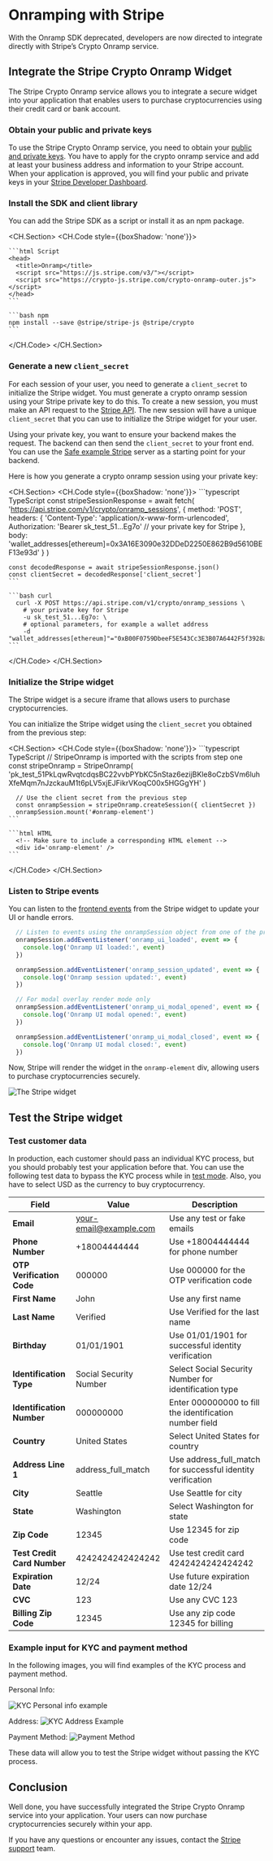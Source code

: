 
# Onramping with Stripe

<Callout type="info" emoji="ℹ️">
  With the Onramp SDK deprecated, developers are now directed to integrate directly with Stripe’s Crypto Onramp service.
</Callout>

## Integrate the Stripe Crypto Onramp Widget

The Stripe Crypto Onramp service allows you to integrate a secure widget into your application that enables users to purchase cryptocurrencies using their credit card or bank account.

<Steps>

### Obtain your public and private keys

To use the Stripe Crypto Onramp service, you need to obtain your [public and private keys](https://docs.stripe.com/keys).
You have to apply for the crypto onramp service and add at least your business address and information to your Stripe account.
When your application is approved, you will find your public and private keys in your [Stripe Developer Dashboard](https://dashboard.stripe.com/test/apikeys).

### Install the SDK and client library

You can add the Stripe SDK as a script or install it as an npm package. 

<CH.Section>
  <CH.Code style={{boxShadow: 'none'}}>

    ```html Script
    <head>
      <title>Onramp</title>
      <script src="https://js.stripe.com/v3/"></script>
      <script src="https://crypto-js.stripe.com/crypto-onramp-outer.js"></script>
    </head>
    ```

    ```bash npm
    npm install --save @stripe/stripe-js @stripe/crypto
    ```
  </CH.Code>
</CH.Section>

### Generate a new `client_secret`

For each session of your user, you need to generate a `client_secret` to initialize the Stripe widget.
You must generate a crypto onramp session using your Stripe private key to do this.
To create a new session, you must make an API request to the [Stripe API](https://docs.stripe.com/api/crypto/onramp_sessions).
The new session will have a unique `client_secret` that you can use to initialize the Stripe widget for your user.

Using your private key, you want to ensure your backend makes the request.
The backend can then send the `client_secret` to your front end.
You can use the [Safe example Stripe](https://github.com/safe-global/safe-core-sdk/tree/main/packages/onramp-kit/example/server) server as a starting point for your backend.

Here is how you generate a crypto onramp session using your private key:

<CH.Section>
  <CH.Code style={{boxShadow: 'none'}}>
    ```typescript TypeScript
      const stripeSessionResponse = await fetch(
        'https://api.stripe.com/v1/crypto/onramp_sessions',
        {
          method: 'POST',
          headers: {
            'Content-Type': 'application/x-www-form-urlencoded',
            Authorization:
              'Bearer sk_test_51...Eg7o' // your private key for Stripe
          },
          body: 'wallet_addresses[ethereum]=0x3A16E3090e32DDeD2250E862B9d5610BEF13e93d'
        }
      )

    const decodedResponse = await stripeSessionResponse.json()
    const clientSecret = decodedResponse['client_secret']
    ```

    ```bash curl
      curl -X POST https://api.stripe.com/v1/crypto/onramp_sessions \
        # your private key for Stripe
        -u sk_test_51...Eg7o: \
        # optional parameters, for example a wallet address
        -d "wallet_addresses[ethereum]"="0xB00F0759DbeeF5E543Cc3E3B07A6442F5f3928a2"
    ```
  </CH.Code>
</CH.Section>

### Initialize the Stripe widget

The Stripe widget is a secure iframe that allows users to purchase cryptocurrencies.

You can initialize the Stripe widget using the `client_secret` you obtained from the previous step:


<CH.Section>
  <CH.Code style={{boxShadow: 'none'}}>
    ```typescript TypeScript
      // StripeOnramp is imported with the scripts from step one  
      const stripeOnramp = StripeOnramp(
        'pk_test_51PkLqwRvqtcdqsBC22vvbPYbKC5nStaz6ezijBKle8oCzbSVm6luhXfeMqm7nJzckauM1t6pLV5xjEJFikrVKoqC00x5HGGgYH'
      )

      // Use the client secret from the previous step
      const onrampSession = stripeOnramp.createSession({ clientSecret })
      onrampSession.mount('#onramp-element')
    ```

    ```html HTML
      <!-- Make sure to include a corresponding HTML element -->
      <div id='onramp-element' />
    ```
  </CH.Code>
</CH.Section>

### Listen to Stripe events

You can listen to the [frontend events](https://docs.stripe.com/crypto/using-the-api#frontend-events) from the Stripe widget to update your UI or handle errors.

```typescript TypeScript
  // Listen to events using the onrampSession object from one of the previous step
  onrampSession.addEventListener('onramp_ui_loaded', event => {
    console.log('Onramp UI loaded:', event)
  })

  onrampSession.addEventListener('onramp_session_updated', event => {
    console.log('Onramp session updated:', event)
  })

  // For modal overlay render mode only
  onrampSession.addEventListener('onramp_ui_modal_opened', event => {
    console.log('Onramp UI modal opened:', event)
  })

  onrampSession.addEventListener('onramp_ui_modal_closed', event => {
    console.log('Onramp UI modal closed:', event)
  })
```

</Steps>

Now, Stripe will render the widget in the `onramp-element` div, allowing users to purchase cryptocurrencies securely.

![The Stripe widget](https://b.stripecdn.com/docs-statics-srv/assets/crypto-onramp-overview.c4c0682697f2cd4c1c2769c3c5e08506.png)

## Test the Stripe widget

### Test customer data

  In production, each customer should pass an individual KYC process, but you should probably test your application before that. 
  You can use the following test data to bypass the KYC process while in [test mode](https://stripe.com/docs/test-mode).
  Also, you have to select USD as the currency to buy cryptocurrency.


  | **Field**                   | **Value**                   | **Description**                                               |
  | --------------------------- | --------------------------- | ------------------------------------------------------------- |
  | **Email**                   | your-email@example.com      | Use any test or fake emails                                   |
  | **Phone Number**            | +18004444444                | Use +18004444444 for phone number                             |
  | **OTP Verification Code**   | 000000                      | Use 000000 for the OTP verification code                      |
  | **First Name**              | John                        | Use any first name                                            |
  | **Last Name**               | Verified                    | Use Verified for the last name                                |
  | **Birthday**                | 01/01/1901                  | Use 01/01/1901 for successful identity verification           |
  | **Identification Type**     | Social Security Number      | Select Social Security Number for identification type         |
  | **Identification Number**   | 000000000                   | Enter 000000000 to fill the identification number field       |
  | **Country**                 | United States               | Select United States for country                              |
  | **Address Line 1**          | address_full_match          | Use address_full_match for successful identity verification   |
  | **City**                    | Seattle                     | Use Seattle for city                                          |
  | **State**                   | Washington                  | Select Washington for state                                   |
  | **Zip Code**                | 12345                       | Use 12345 for zip code                                        |
  | **Test Credit Card Number** | 4242424242424242            | Use test credit card 4242424242424242                         |
  | **Expiration Date**         | 12/24                       | Use future expiration date 12/24                              |
  | **CVC**                     | 123                         | Use any CVC 123                                               |
  | **Billing Zip Code**        | 12345                       | Use any zip code 12345 for billing               


### Example input for KYC and payment method

In the following images, you will find examples of the KYC process and payment method.

Personal Info:

<Image src={StripeKycPersonalInfoImage} width={300} height={500} alt="KYC Personal info example" />

Address:
<Image src={KycAddress} width={300} height={500} alt="KYC Address Example" />

Payment Method:
<Image src={PaymentMethod} width={300} height={500} alt="Payment Method" />

These data will allow you to test the Stripe widget without passing the KYC process.

## Conclusion

Well done, you have successfully integrated the Stripe Crypto Onramp service into your application.
Your users can now purchase cryptocurrencies securely within your app.

If you have any questions or encounter any issues, contact the [Stripe support](https://support.stripe.com/) team.